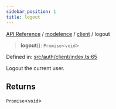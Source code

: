 ```yaml
---
sidebar_position: 1
title: logout
---
```


[API Reference](/api-reference/modelence/client/functions/../../../index) / [modelence](/api-reference/modelence/client/functions/../../index) / [client](/api-reference/modelence/client/functions/../index) / logout

> **logout**(): `Promise`\<`void`\>

Defined in: [src/auth/client/index.ts:65](https://github.com/modelence/modelence/blob/9e0957d9bf7628268c013ac4006f1ad6096028c9/packages/modelence/src/auth/client/index.ts#L65)

Logout the current user.

## Returns

`Promise`\<`void`\>
